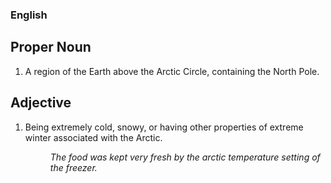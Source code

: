 ===English===
==Proper Noun==
# A region of the Earth above the Arctic Circle, containing the North Pole.
==Adjective==
# Being extremely cold, snowy, or having other properties of extreme winter associated with the Arctic.
#:''The food was kept very fresh by the arctic temperature setting of the freezer.''